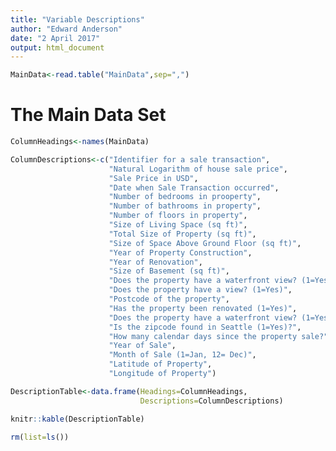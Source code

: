 ```yaml
---
title: "Variable Descriptions"
author: "Edward Anderson"
date: "2 April 2017"
output: html_document
---
```


```r
MainData<-read.table("MainData",sep=",")
```


# The Main Data Set
```r


ColumnHeadings<-names(MainData)

ColumnDescriptions<-c("Identifier for a sale transaction",
                      "Natural Logarithm of house sale price",
                      "Sale Price in USD",
                      "Date when Sale Transaction occurred",
                      "Number of bedrooms in prooperty",
                      "Number of bathrooms in property",
                      "Number of floors in property",
                      "Size of Living Space (sq ft)",
                      "Total Size of Property (sq ft)",
                      "Size of Space Above Ground Floor (sq ft)",
                      "Year of Property Construction",
                      "Year of Renovation",
                      "Size of Basement (sq ft)",
                      "Does the property have a waterfront view? (1=Yes)",
                      "Does the property have a view? (1=Yes)",
                      "Postcode of the property",
                      "Has the property been renovated (1=Yes)",
                      "Does the property have a waterfront view? (1=Yes)",
                      "Is the zipcode found in Seattle (1=Yes)?",
                      "How many calendar days since the property sale?",
                      "Year of Sale",
                      "Month of Sale (1=Jan, 12= Dec)",
                      "Latitude of Property",
                      "Longitude of Property")

DescriptionTable<-data.frame(Headings=ColumnHeadings,
                             Descriptions=ColumnDescriptions)

knitr::kable(DescriptionTable)
```

```r
rm(list=ls())
```

